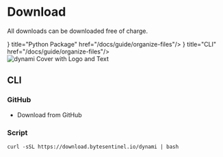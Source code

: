 
# Download

All downloads can be downloaded free of charge.

<Cards>
    <Card icon={
        <svg xmlns="http://www.w3.org/2000/svg" width="24" height="24" fill="currentColor" class="bi bi-filetype-py" viewBox="0 0 24 16">
            <path fill-rule="evenodd" d="M14 4.5V14a2 2 0 0 1-2 2H7v-1h5a1 1 0 0 0 1-1V4.5h-2A1.5 1.5 0 0 1 9.5 3V1H4a1 1 0 0 0-1 1v9H2V2a2 2 0 0 1 2-2h5.5L14 4.5ZM0 11.85h1.6c.289 0 .533.06.732.179.201.117.355.276.46.477.105.201.158.427.158.677 0 .25-.054.476-.16.677-.106.199-.26.357-.464.474a1.452 1.452 0 0 1-.732.173H.79v1.342H0V11.85Zm2.06 1.714a.795.795 0 0 0 .085-.381c0-.227-.062-.4-.185-.521-.123-.122-.294-.182-.513-.182H.788v1.406h.66a.794.794 0 0 0 .374-.082.574.574 0 0 0 .238-.24Zm2.963.75v1.535H4.23v-1.52L2.89 11.85h.876l.853 1.696h.032l.856-1.696h.855l-1.339 2.464Z"/>
        </svg>
    } title="Python Package" href="/docs/guide/organize-files"/>
    <Card icon={
        <svg xmlns="http://www.w3.org/2000/svg" width="24" height="24" fill="currentColor" class="bi bi-terminal-fill" viewBox="0 0 24 16">
            <path d="M0 3a2 2 0 0 1 2-2h12a2 2 0 0 1 2 2v10a2 2 0 0 1-2 2H2a2 2 0 0 1-2-2V3zm9.5 5.5h-3a.5.5 0 0 0 0 1h3a.5.5 0 0 0 0-1zm-6.354-.354a.5.5 0 1 0 .708.708l2-2a.5.5 0 0 0 0-.708l-2-2a.5.5 0 1 0-.708.708L4.793 6.5 3.146 8.146z"/>
        </svg>
    } title="CLI" href="/docs/guide/organize-files"/>
</Cards>

<br />

<Image src="/images/github_repo.png" alt="dynami Cover with Logo and Text" width={1000} height={1000} className="rounded-xl" />

## CLI

### GitHub

* <Link href="https://github.com/bytesentinel-io/dynami" className="underline">Download from GitHub</Link>

### Script

```shell
curl -sSL https://download.bytesentinel.io/dynami | bash
```